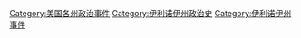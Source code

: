 [[Category:美国各州政治事件|Category:美国各州政治事件]]
[[Category:伊利诺伊州政治史|Category:伊利诺伊州政治史]]
[[Category:伊利诺伊州事件|Category:伊利诺伊州事件]]